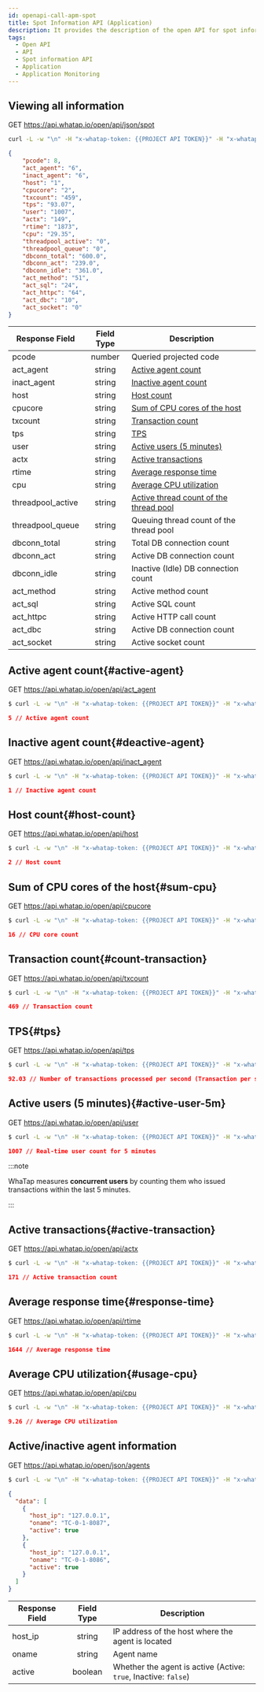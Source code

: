 ```yaml
---
id: openapi-call-apm-spot
title: Spot Information API (Application)
description: It provides the description of the open API for spot information API (Application).
tags:
  - Open API
  - API
  - Spot information API
  - Application
  - Application Monitoring
---
```


## Viewing all information

<span class='apitype'>GET</span> https://api.whatap.io/open/api/json/spot

```bash title='command'
curl -L -w "\n" -H "x-whatap-token: {{PROJECT API TOKEN}}" -H "x-whatap-pcode: {{projectCode}}" "https://api.whatap.io/open/api/json/spot"
```

```json title='response'
{
    "pcode": 8,
    "act_agent": "6",
    "inact_agent": "6",
    "host": "1",
    "cpucore": "2",
    "txcount": "459",
    "tps": "93.07",
    "user": "1007",
    "actx": "149",
    "rtime": "1873",
    "cpu": "29.35",
    "threadpool_active": "0",
    "threadpool_queue": "0",
    "dbconn_total": "600.0",
    "dbconn_act": "239.0",
    "dbconn_idle": "361.0",
    "act_method": "51",
    "act_sql": "24",
    "act_httpc": "64",
    "act_dbc": "10",
    "act_socket": "0"
}
```

| Response Field    |            Field Type           | Description                                                 |
| ----------------- | :-----------------------------: | ----------------------------------------------------------- |
| pcode             | <span class='api'>number</span> | Queried projected code                                      |
| act_agent         | <span class='api'>string</span> | [Active agent count](#active-agent)                         |
| inact_agent       | <span class='api'>string</span> | [Inactive agent count](#deactive-agent)                     |
| host              | <span class='api'>string</span> | [Host count](#host-count)                                   |
| cpucore           | <span class='api'>string</span> | [Sum of CPU cores of the host](#sum-cpu)                    |
| txcount           | <span class='api'>string</span> | [Transaction count](#count-transaction)                     |
| tps               | <span class='api'>string</span> | [TPS](#tps)                                                 |
| user              | <span class='api'>string</span> | [Active users (5 minutes)](#active-user-5m)                 |
| actx              | <span class='api'>string</span> | [Active transactions](#active-transaction)                  |
| rtime             | <span class='api'>string</span> | [Average response time](#response-time)                     |
| cpu               | <span class='api'>string</span> | [Average CPU utilization](#usage-cpu)                       |
| threadpool_active | <span class='api'>string</span> | [Active thread count of the thread pool](#count-threadpool) |
| threadpool_queue  | <span class='api'>string</span> | Queuing thread count of the thread pool                     |
| dbconn_total      | <span class='api'>string</span> | Total DB connection count                                   |
| dbconn_act        | <span class='api'>string</span> | Active DB connection count                                  |
| dbconn_idle       | <span class='api'>string</span> | Inactive (Idle) DB connection count                         |
| act_method        | <span class='api'>string</span> | Active method count                                         |
| act_sql           | <span class='api'>string</span> | Active SQL count                                            |
| act_httpc         | <span class='api'>string</span> | Active HTTP call count                                      |
| act_dbc           | <span class='api'>string</span> | Active DB connection count                                  |
| act_socket        | <span class='api'>string</span> | Active socket count                                         |

## Active agent count{#active-agent}

<span class='apitype'>GET</span> https://api.whatap.io/open/api/act_agent

```bash title='command'
$ curl -L -w "\n" -H "x-whatap-token: {{PROJECT API TOKEN}}" -H "x-whatap-pcode: {{projectCode}}" "https://api.whatap.io/open/api/act_agent"
```

```json title='response'
5 // Active agent count
```

## Inactive agent count{#deactive-agent}

<span class='apitype'>GET</span> https://api.whatap.io/open/api/inact_agent

```bash title='command'
$ curl -L -w "\n" -H "x-whatap-token: {{PROJECT API TOKEN}}" -H "x-whatap-pcode: {{projectCode}}" "https://api.whatap.io/open/api/inact_agent"
```

```json title='response'
1 // Inactive agent count
```

## Host count{#host-count}

<span class='apitype'>GET</span> https://api.whatap.io/open/api/host

```bash title='command'
$ curl -L -w "\n" -H "x-whatap-token: {{PROJECT API TOKEN}}" -H "x-whatap-pcode: {{projectCode}}" "https://api.whatap.io/open/api/host"
```

```json title='response'
2 // Host count
```

## Sum of CPU cores of the host{#sum-cpu}

<span class='apitype'>GET</span> https://api.whatap.io/open/api/cpucore

```bash title='command'
$ curl -L -w "\n" -H "x-whatap-token: {{PROJECT API TOKEN}}" -H "x-whatap-pcode: {{projectCode}}" "https://api.whatap.io/open/api/cpucore"
```

```json title='response'
16 // CPU core count
```

## Transaction count{#count-transaction}

<span class='apitype'>GET</span> https://api.whatap.io/open/api/txcount

```bash title='command'
$ curl -L -w "\n" -H "x-whatap-token: {{PROJECT API TOKEN}}" -H "x-whatap-pcode: {{projectCode}}" "https://api.whatap.io/open/api/txcount"
```

```json title='response'
469 // Transaction count
```

## TPS{#tps}

<span class='apitype'>GET</span> https://api.whatap.io/open/api/tps

```bash title='command'
$ curl -L -w "\n" -H "x-whatap-token: {{PROJECT API TOKEN}}" -H "x-whatap-pcode: {{projectCode}}" "https://api.whatap.io/open/api/tps"
```

```json title='response'
92.03 // Number of transactions processed per second (Transaction per second, TPS)
```

## Active users (5 minutes){#active-user-5m}

<span class='apitype'>GET</span> https://api.whatap.io/open/api/user

```bash title='command'
$ curl -L -w "\n" -H "x-whatap-token: {{PROJECT API TOKEN}}" -H "x-whatap-pcode: {{projectCode}}" "https://api.whatap.io/open/api/user"
```

```json title='response'
1007 // Real-time user count for 5 minutes
```

:::note 

WhaTap measures **concurrent users** by counting them who issued transactions within the last 5 minutes.

:::

## Active transactions{#active-transaction}

<span class='apitype'>GET</span> https://api.whatap.io/open/api/actx

```bash title='command'
$ curl -L -w "\n" -H "x-whatap-token: {{PROJECT API TOKEN}}" -H "x-whatap-pcode: {{projectCode}}" "https://api.whatap.io/open/api/actx"
```

```json title='response'
171 // Active transaction count
```

## Average response time{#response-time}

<span class='apitype'>GET</span> https://api.whatap.io/open/api/rtime

```bash title='command'
$ curl -L -w "\n" -H "x-whatap-token: {{PROJECT API TOKEN}}" -H "x-whatap-pcode: {{projectCode}}" "https://api.whatap.io/open/api/rtime"
```

```json title='response'
1644 // Average response time
```

## Average CPU utilization{#usage-cpu}

<span class='apitype'>GET</span> https://api.whatap.io/open/api/cpu

```bash title='command'
$ curl -L -w "\n" -H "x-whatap-token: {{PROJECT API TOKEN}}" -H "x-whatap-pcode: {{projectCode}}" "https://api.whatap.io/open/api/cpu"
```

```json title='response'
9.26 // Average CPU utilization
```

## Active/inactive agent information

<span class='apitype'>GET</span> https://api.whatap.io/open/json/agents

```bash title='command'
$ curl -L -w "\n" -H "x-whatap-token: {{PROJECT API TOKEN}}" -H "x-whatap-pcode: {{projectCode}}" "https://api.whatap.io/open/json/agents"
```

```json title='response'
{
  "data": [
    {
      "host_ip": "127.0.0.1",
      "oname": "TC-0-1-8087",
      "active": true
    },
    {
      "host_ip": "127.0.0.1",
      "oname": "TC-0-1-8086",
      "active": true
    }
  ]
}
```

| Response Field |       Field Type                 | Description                                                                |
| -------------- | :------------------------------: | -------------------------------------------------------------------------- |
| host_ip        |  <span class='api'>string</span> | IP address of the host where the agent is located                          |
| oname          |  <span class='api'>string</span> | Agent name                                                                 |
| active         | <span class='api'>boolean</span> | Whether the agent is active (Active: `true`, Inactive: `false`)            |
